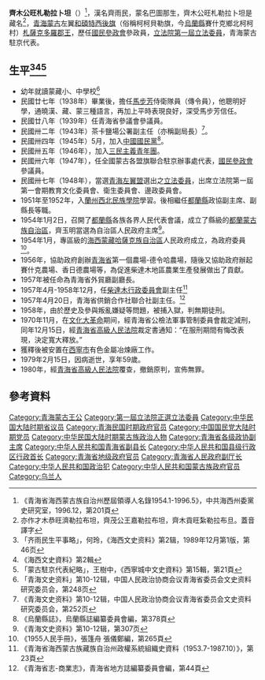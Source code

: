 {{Infobox Officeholder
|姓名=齊木公旺札勒拉卜坦
|圖像=File:齊木公旺札勒拉卜坦.jpg
|圖像大小=200px
|圖像說明=  
| 字       = 
| 號       = 
| 別名     = 齊雨民、巴圖那生
| 出生名   = 
| 出生日期 = 1920年9月？日
| 出生地點 = 
| 逝世日期 = 1979年2月15日
| 逝世地點 = 
| 死因     = 
| 墓地     = 
| 墓地座標 = 
| 籍貫     = [[青海蒙古|青海蒙古]]和碩特西後旗
| 國籍     = 
| 公民權   = 
| 政黨     = 
| 其他政黨 = 
| 身高     = 
| 配偶     = 
| 伴侶     = 
| 兒女     = 
| 父母     = 
| 親屬     = 
| 居住地   = 
| 學歷     = 
| 母校     = 
| 職業     = 
| 專業     = 
| 知名原因 = 青海蒙古左翼和碩特西後旗札薩克多羅郡王
| 著作     = 
| 宗教信仰 = 
| 獲獎     = 
| 簽名     = 
| 腳註     = 
}}
'''齊木公旺札勒拉卜坦'''（{{bd|1920年|9月|1979年|2月15日|catIdx=齊}}）<ref>《青海省海西蒙古族自治州歷屆領導人名錄1954.1-1996.5》，中共海西州委黨史研究室，1996.12，第201頁</ref>，漢名齊雨民，蒙名巴圖那生，齊木公旺札勒拉卜坦是藏名<ref>亦作才木恭旺濟勒拉布坦，齊茂公王嘉勒拉布坦，齊木貢旺紮勒拉布旦。蓋音譯字</ref>，[[青海蒙古|青海蒙古]]左翼[[和碩特西後旗|和碩特西後旗]]（俗稱柯柯貝勒旗，今[[烏蘭縣|烏蘭縣]]賽什克鄉北柯柯村）[[札薩克|札薩克]][[多羅郡王|多羅郡王]]，歷任[[國民參政會|國民參政會]]參政員，[[立法院|立法院]][[第一屆立法委員|第一屆立法委員]]，青海蒙古駐京代表。

== 生平<ref>「齐雨民生平事略」，何玲，《海西文史资料》第2辑，1989年12月第1版，第46页</ref><ref>《海西文史資料》第2輯</ref><ref>「蒙古駐京代表紀略」，王樹中，《西寧城中文史資料》第15輯，第21頁</ref> ==
* 幼年就讀蒙藏小、中學校<ref>「青海文史资料」第10-12辑，中国人民政治协商会议青海省委员会文史资料研究委员会，第248页</ref>
* 民國廿七年（1938年）畢業後，擔任[[馬步芳|馬步芳]]侍衛隊員（傳令員），他聰明好學，通曉漢、藏、蒙三種語言，再加上平時表現良好，深受馬步芳信任。
* 民國廿八年（1939年）任青海省參議會參議員。
* 民國卅二年（1943年）茶卡鹽場公署副主任（亦稱副局長）<ref>《青海文史资料》第10-12辑，中国人民政治协商会议青海省委员会文史资料研究委员会，第252页</ref>。
* 民國卅四年（1945年）5月，加入[[中國國民黨|中國國民黨]]<ref>《烏蘭縣誌》，烏蘭縣誌編纂委員會編，第378頁</ref>。
* 民國卅五年（1946年），加入[[三民主義青年團|三民主義青年團]]。
* 民國卅六年（1947年），任全國蒙古各盟旗聯合駐京辦事處代表，[[國民參政會|國民參政會]]參議員。
* 民國卅七年（1948年），當選[[青海左翼盟|青海左翼盟]]選出之[[第1屆中華民國立法委員|立法委員]]，出席立法院第一屆第一會期教育文化委員會、衛生委員會、邊政委員會。
* 1951年至1952年，入[[蘭州|蘭州]][[西北民族學院|西北民族學院]]學習。後相繼任[[都蘭縣|都蘭縣]]政協副主席、副縣長等職。
* 1954年1月2日，召開了[[都蘭縣|都蘭縣]]各族各界人民代表會議，成立了縣級的[[都蘭蒙古族自治區|都蘭蒙古族自治區]]，齊玉明當選為自治區人民政府主席<ref>《青海文史资料》第10-12辑，第307页</ref>。
* 1954年1月，專區級的[[海西蒙藏哈薩克族自治區|海西蒙藏哈薩克族自治區]]人民政府成立，為政府委員<ref>《1955人民手冊》，張篷舟 張儀鄭編，第265頁</ref>。
* 1956年，協助政府創辦[[青海省|青海省]]第一個農場-德令哈農場，隨後又協助政府辦起賽什克農場、香日德農場等，為促進柴達木地區農業生產發展做出了貢獻。
* 1957年被任命為青海省外貿廳副廳長。
* 1957年4月-1958年12月，任[[柴達木行政委員會|柴達木行政委員會]]副主任<ref>《青海省海西蒙古族藏族自治州政權系統組織史資料（1953.7-1987.10）》，第23頁</ref>
* 1957年4月20日，青海省供銷合作社聯合社副主任。<ref>《青海省志-商業志》，青海省地方誌編纂委員會編，第44頁</ref>
* 1958年，由於歷史及參與叛亂嫌疑等問題，被捕入獄，判無期徒刑。
* 1970年11月，在[[文化大革命|文化大革命]]期间，經青海省公檢法軍事管制委員會裁定減刑，同年12月15日，經[[青海省高級人民法院|青海省高級人民法院]]裁定書通知：“在服刑期間有悔改表現，決定寬大釋放。”
* 獲釋後被安置在[[西寧市|西寧市]]有色金屬冶煉廠工作。
* 1979年2月15日，因病逝世，享年59歲。
* 1980年，經[[青海省高級人民法院|青海省高級人民法院]]覆查，撤銷原判，宣佈無罪。

== 參考資料 ==
{{Reflist|25em}}
{{中華民國第四屆國民參政會參政員}}
{{中華民國第一屆立法委員}}
[[Category:青海蒙古王公|Category:青海蒙古王公]]
[[Category:第一屆立法院正選立法委員|Category:第一屆立法院正選立法委員]]
[[Category:中华民国大陆时期省议员|Category:中华民国大陆时期省议员]]
[[Category:青海民国时期政府官员|Category:青海民国时期政府官员]]
[[Category:中国国民党大陆时期党员|Category:中国国民党大陆时期党员]]
[[Category:中华民国大陆时期蒙古族政治人物|Category:中华民国大陆时期蒙古族政治人物]]
[[Category:青海省各级政协副主席|Category:青海省各级政协副主席]]
[[Category:中华人民共和国青海省副县长|Category:中华人民共和国青海省副县长]]
[[Category:中华人民共和国县级行政区行政首长|Category:中华人民共和国县级行政区行政首长]]
[[Category:青海省地级政府官员|Category:青海省地级政府官员]]
[[Category:青海省人民政府副厅长|Category:青海省人民政府副厅长]]
[[Category:中华人民共和国政治犯|Category:中华人民共和国政治犯]]
[[Category:中华人民共和国蒙古族政府官员|Category:中华人民共和国蒙古族政府官员]]
[[Category:乌兰人|Category:乌兰人]]